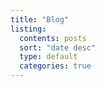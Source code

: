 ```yaml
---
title: "Blog"
listing:
  contents: posts
  sort: "date desc"
  type: default
  categories: true 
---
```

